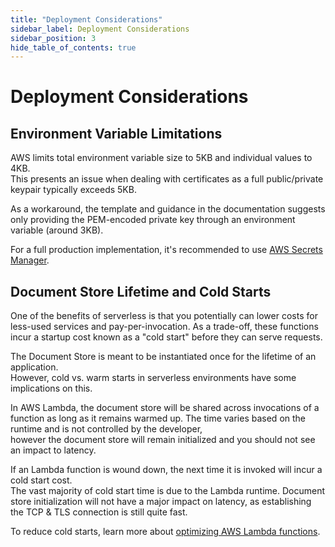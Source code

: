 ```yaml
---
title: "Deployment Considerations"
sidebar_label: Deployment Considerations
sidebar_position: 3
hide_table_of_contents: true
---
```



# Deployment Considerations

## Environment Variable Limitations

AWS limits total environment variable size to 5KB and individual values to 4KB.  
This presents an issue when dealing with certificates as a full public/private 
keypair typically exceeds 5KB.  

As a workaround, the template and guidance in the documentation suggests only 
providing the PEM-encoded private key through an environment variable (around 3KB).  

For a full production implementation, it's recommended to use 
[AWS Secrets Manager](../../../start/guides/aws-lambda/secrets-manager.mdx).  

## Document Store Lifetime and Cold Starts

One of the benefits of serverless is that you potentially can lower costs for 
less-used services and pay-per-invocation. As a trade-off, these functions incur 
a startup cost known as a "cold start" before they can serve requests.  

The Document Store is meant to be instantiated once for the lifetime of an application.  
However, cold vs. warm starts in serverless environments have some implications on this.  

In AWS Lambda, the document store will be shared across invocations of a function as long 
as it remains warmed up. The time varies based on the runtime and is not controlled by the developer,  
however the document store will remain initialized and you should not see an impact to latency.  

If an Lambda function is wound down, the next time it is invoked will incur a cold start cost.  
The vast majority of cold start time is due to the Lambda runtime. Document store initialization 
will not have a major impact on latency, as establishing the TCP & TLS connection is still quite fast.  

To reduce cold starts, learn more about [optimizing AWS Lambda functions][aws-lambda-optimization].  

[aws-lambda-optimization]: https://aws.amazon.com/blogs/compute/operating-lambda-performance-optimization-part-1/
